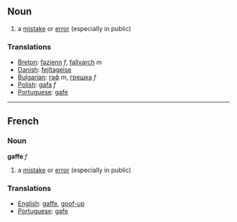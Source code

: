 ==Noun==

# a [[mistake]] or [[error]] (especially in public)

===Translations===
*[[Breton]]: [[fazienn]] ''f'', [[fallvarch]] ''m''
*[[Danish]]: [[fejltagelse]]
*[[Bulgarian]]: [[гаф]] ''m'', [[грешка]] ''f''
*[[Polish]]: [[gafa]] ''f''
*[[Portuguese]]: [[gafe]]

----

==French==

===Noun===
'''gaffe''' ''f''

# a [[mistake]] or [[error]] (especially in public)

===Translations===
*[[English]]: [[gaffe]], [[goof-up]]
*[[Portuguese]]: [[gafe]]